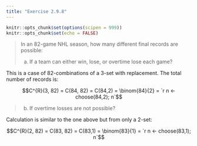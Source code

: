 ```yaml
---
title: "Exercise 2.9.8"
---
```


```r
knitr::opts_chunk$set(options(scipen = 999))
knitr::opts_chunk$set(echo = FALSE)
```

> In an 82-game NHL season, how many different final records are possible:
>
> (a) If a team can either win, lose, or overtime lose each game?

This is a case of 82-combinations of a 3-set with replacement. The total number of records is:

$$C^{R}(3, 82) = C(84, 82) = C(84,2) = \binom{84}{2} = `r n <- choose(84,2); n`$$

> (b) If overtime losses are not possible?

Calculation is similar to the one above but from only a 2-set:

$$C^{R}(2, 82) = C(83, 82) = C(83,1) = \binom{83}{1} = `r n <- choose(83,1); n`$$
